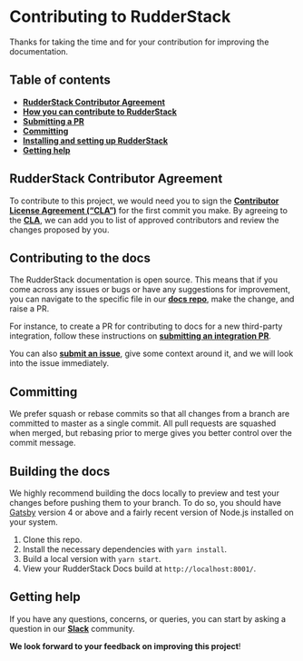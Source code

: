 # Contributing to RudderStack

Thanks for taking the time and for your contribution for improving the documentation.

## Table of contents

- [**RudderStack Contributor Agreement**](#rudderstack-contributor-agreement)
- [**How you can contribute to RudderStack**](#how-you-can-contribute-to-rudderstack)
- [**Submitting a PR**](#submitting-a-pull-request)
- [**Committing**](#committing)
- [**Installing and setting up RudderStack**](#installing-and-setting-up-rudderstack)
- [**Getting help**](#getting-help)

## RudderStack Contributor Agreement

To contribute to this project, we would need you to sign the [**Contributor License Agreement (“CLA”)**](https://rudderlabs.wufoo.com/forms/rudderlabs-contributor-license-agreement) for the first commit you make. By agreeing to the [**CLA**](https://rudderlabs.wufoo.com/forms/rudderlabs-contributor-license-agreement),
we can add you to list of approved contributors and review the changes proposed by you.

## Contributing to the docs

The RudderStack documentation is open source. This means that if you come across any issues or bugs or have any suggestions for improvement, you can navigate to the specific file in our [**docs repo**](https://github.com/rudderlabs/rudderstack-docs), make the change, and raise a PR.

For instance, to create a PR for contributing to docs for a new third-party integration, follow these instructions on [**submitting an integration PR**](https://www.rudderstack.com/docs/user-guides/how-to-guides/how-to-submit-an-integration-pull-request/).

You can also [**submit an issue**](https://github.com/rudderlabs/rudder-server/issues/new), give some context around it, and we will look into the issue immediately.

## Committing

We prefer squash or rebase commits so that all changes from a branch are committed to master as a single commit. All pull requests are squashed when merged, but rebasing prior to merge gives you better control over the commit message.

## Building the docs

We highly recommend building the docs locally to preview and test your changes before pushing them to your branch. To do so, you should have [Gatsby](https://www.gatsbyjs.com/) version 4 or above and a fairly recent version of Node.js installed on your system.

1. Clone this repo.
2. Install the necessary dependencies with `yarn install`.
1. Build a local version with `yarn start`.
1. View your RudderStack Docs build at `http://localhost:8001/`.

## Getting help

If you have any questions, concerns, or queries, you can start by asking a question in our [**Slack**](https://rudderstack.com/join-rudderstack-slack-community/) community.

**We look forward to your feedback on improving this project**!
